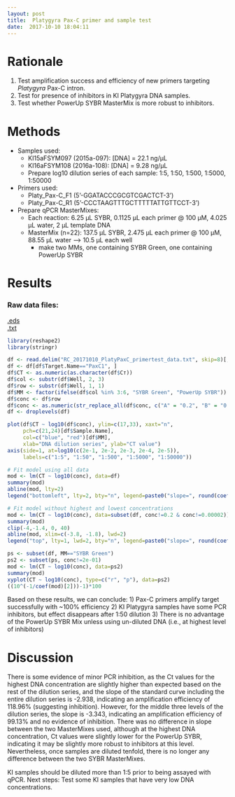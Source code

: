 ```yaml
---
layout: post
title:  Platygyra Pax-C primer and sample test
date:  2017-10-10 18:04:11
---
```


# Rationale
1. Test amplification success and efficiency of new primers targeting *Platygyra* Pax-C intron.  
2. Test for presence of inhibitors in KI Platygyra DNA samples.  
3. Test whether PowerUp SYBR MasterMix is more robust to inhibitors.  

# Methods
* Samples used: 
  + KI15aFSYM097 (2015a-097): [DNA] = 22.1 ng/µL
  + KI16aFSYM108 (2016a-108): [DNA] = 9.28 ng/µL
  + Prepare log10 dilution series of each sample: 1:5, 1:50, 1:500, 1:5000, 1:50000
* Primers used:
  + Platy_Pax-C_F1 (5'-GGATACCCGCGTCGACTCT-3')
  + Platy_Pax-C_R1 (5'-CCCTAAGTTTGCTTTTTATTGTTCCT-3')
* Prepare qPCR MasterMixes:
  + Each reaction: 6.25 µL SYBR, 0.1125 µL each primer @ 100 µM, 4.025 µL water, 2 µL template DNA
  + MasterMix (n=22): 137.5 µL SYBR, 2.475 µL each primer @ 100 µM, 88.55 µL water --> 10.5 µL each well
    + make two MMs, one containing SYBR Green, one containing PowerUp SYBR

# Results

### Raw data files:  

[.eds]({{ site.baseurl }}/assets/2017-10-10-platygyra-pax-c-primer-and-sample-test/RC_20171010_PlatyPaxC_primertest.eds)  
[.txt]({{ site.baseurl }}/assets/2017-10-10-platygyra-pax-c-primer-and-sample-test/RC_20171010_PlatyPaxC_primertest_data.txt)

```r
library(reshape2)
library(stringr)

df <- read.delim("RC_20171010_PlatyPaxC_primertest_data.txt", skip=8)[, 1:7]
df <- df[df$Target.Name=="PaxC1", ]
df$CT <- as.numeric(as.character(df$Cт))
df$col <- substr(df$Well, 2, 3)
df$row <- substr(df$Well, 1, 1)
df$MM <- factor(ifelse(df$col %in% 3:6, "SYBR Green", "PowerUp SYBR"))
df$conc <- df$row
df$conc <- as.numeric(str_replace_all(df$conc, c("A" = "0.2", "B" = "0.02", "C" = "0.002", "D" = "0.0002", "E" = "0.00002")))
df <- droplevels(df)

plot(df$CT ~ log10(df$conc), ylim=c(17,33), xaxt="n",
     pch=c(21,24)[df$Sample.Name],
     col=c("blue", "red")[df$MM],
     xlab="DNA dilution series", ylab="CT value")
axis(side=1, at=log10(c(2e-1, 2e-2, 2e-3, 2e-4, 2e-5)),
     labels=c("1:5", "1:50", "1:500", "1:5000", "1:50000"))

# Fit model using all data
mod <- lm(CT ~ log10(conc), data=df)
summary(mod)
abline(mod, lty=2)
legend("bottomleft", lty=2, bty="n", legend=paste0("slope=", round(coef(mod)[[2]], 3)))

# Fit model without highest and lowest concentrations
mod <- lm(CT ~ log10(conc), data=subset(df, conc!=0.2 & conc!=0.00002))
summary(mod)
clip(-4,-1.4, 0, 40)
abline(mod, xlim=c(-3.8, -1.8), lwd=2)
legend("top", lty=1, lwd=2, bty="n", legend=paste0("slope=", round(coef(mod)[[2]], 3)))

ps <- subset(df, MM=="SYBR Green")
ps2 <- subset(ps, conc!=2e-01)
mod <- lm(CT ~ log10(conc), data=ps2)
summary(mod)
xyplot(CT ~ log10(conc), type=c("r", "p"), data=ps2)
((10^(-1/coef(mod)[2]))-1)*100
```

Based on these results, we can conclude:
1) Pax-C primers amplify target successfully with ~100% efficiency
2) KI Platygyra samples have some PCR inhibitors, but effect disappears after 1:50 dilution
3) There is no advantage of the PowerUp SYBR Mix unless using un-diluted DNA (i.e., at highest level of inhibitors)

# Discussion

There is some evidence of minor PCR inhibition, as the Ct values for the highest DNA concentration are slightly higher than expected based on the rest of the dilution series, and the slope of the standard curve including the entire dilution series is -2.938, indicating an amplification efficiency of 118.96% (suggesting inhibition). However, for the middle three levels of the dilution series, the slope is -3.343, indicating an amplification efficiency of 99.13% and no evidence of inhibition. There was no difference in slope between the two MasterMixes used, although at the highest DNA concentration, Ct values were slightly lower for the PowerUp SYBR, indicating it may be slightly more robust to inhibitors at this level. Nevertheless, once samples are diluted tenfold, there is no longer any difference between the two SYBR MasterMixes.

KI samples should be diluted more than 1:5 prior to being assayed with qPCR.
Next steps: Test some KI samples that have very low DNA concentrations.

